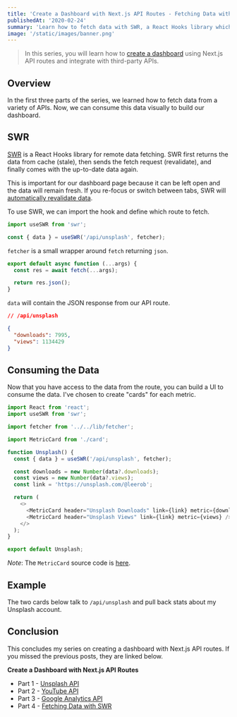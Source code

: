 ```yaml
---
title: 'Create a Dashboard with Next.js API Routes - Fetching Data with SWR'
publishedAt: '2020-02-24'
summary: 'Learn how to fetch data with SWR, a React Hooks library which improves the developer experience of retrieving data.'
image: '/static/images/banner.png'
---
```


> In this series, you will learn how to [create a dashboard](/dashboard) using Next.js API routes and integrate with third-party APIs.

<Unsplash />

## Overview

In the first three parts of the series, we learned how to fetch data from a variety of APIs.
Now, we can consume this data visually to build our dashboard.

## SWR

[SWR](https://swr.now.sh/) is a React Hooks library for remote data fetching.
SWR first returns the data from cache (stale), then sends the fetch request (revalidate), and finally comes with the up-to-date data again.

This is important for our dashboard page because it can be left open and the data will remain fresh.
If you re-focus or switch between tabs, SWR will [automatically revalidate data](https://swr.now.sh/#focus-revalidation).

To use SWR, we can import the hook and define which route to fetch.

```js
import useSWR from 'swr';

const { data } = useSWR('/api/unsplash', fetcher);
```

`fetcher` is a small wrapper around `fetch` returning `json`.

```js
export default async function (...args) {
  const res = await fetch(...args);

  return res.json();
}
```

`data` will contain the JSON response from our API route.

```json
// /api/unsplash

{
  "downloads": 7995,
  "views": 1134429
}
```

## Consuming the Data

Now that you have access to the data from the route, you can build a UI to consume the data.
I've chosen to create "cards" for each metric.

```js:components/metrics/Unsplash.js
import React from 'react';
import useSWR from 'swr';

import fetcher from '../../lib/fetcher';

import MetricCard from './card';

function Unsplash() {
  const { data } = useSWR('/api/unsplash', fetcher);

  const downloads = new Number(data?.downloads);
  const views = new Number(data?.views);
  const link = 'https://unsplash.com/@leerob';

  return (
    <>
      <MetricCard header="Unsplash Downloads" link={link} metric={downloads} />
      <MetricCard header="Unsplash Views" link={link} metric={views} />
    </>
  );
}

export default Unsplash;
```

_Note_: The `MetricCard` source code is [here](https://github.com/leerob/leerob.io/blob/6271b16d9f796e5ddbe8ab8289f98b188c688ef3/components/metrics/Card.tsx).

## Example

The two cards below talk to `/api/unsplash` and pull back stats about my Unsplash account.

<Unsplash />

## Conclusion

This concludes my series on creating a dashboard with Next.js API routes. If you missed the previous posts, they are linked below.

**Create a Dashboard with Next.js API Routes**

- Part 1 - [Unsplash API](/blog/unsplash-api-nextjs)
- Part 2 - [YouTube API](/blog/youtube-api-nextjs)
- Part 3 - [Google Analytics API](/blog/google-analytics-api-nextjs)
- Part 4 - [Fetching Data with SWR](/blog/fetching-data-with-swr)
